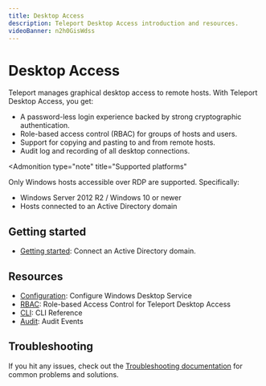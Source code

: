 ```yaml
---
title: Desktop Access
description: Teleport Desktop Access introduction and resources.
videoBanner: n2h0GisWdss
---
```


# Desktop Access

Teleport manages graphical desktop access to remote hosts. With Teleport
Desktop Access, you get:

- A password-less login experience backed by strong cryptographic
  authentication.
- Role-based access control (RBAC) for groups of hosts and users.
- Support for copying and pasting to and from remote hosts.
- Audit log and recording of all desktop connections.

<Admonition
  type="note"
  title="Supported platforms"
>
  Only Windows hosts accessible over RDP are supported. Specifically:

  - Windows Server 2012 R2 / Windows 10 or newer
  - Hosts connected to an Active Directory domain
</Admonition>

## Getting started

- [Getting started](./getting-started.mdx): Connect an Active Directory domain.

## Resources

- [Configuration](./reference/configuration.mdx): Configure Windows Desktop Service
- [RBAC](./rbac.mdx): Role-based Access Control for Teleport Desktop Access
- [CLI](./reference/cli.mdx): CLI Reference
- [Audit](./reference/audit.mdx): Audit Events

## Troubleshooting

If you hit any issues, check out the [Troubleshooting documentation](./troubleshooting.mdx)
for common problems and solutions.
